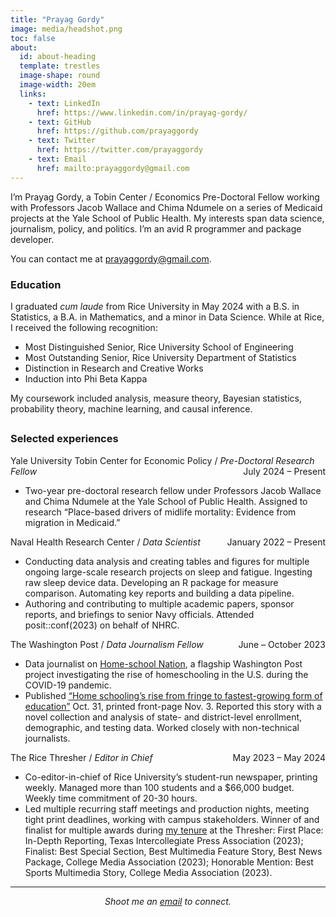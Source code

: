 ```yaml
---
title: "Prayag Gordy"
image: media/headshot.png
toc: false
about:
  id: about-heading
  template: trestles
  image-shape: round
  image-width: 20em
  links:
    - text: LinkedIn
      href: https://www.linkedin.com/in/prayag-gordy/
    - text: GitHub
      href: https://github.com/prayaggordy
    - text: Twitter
      href: https://twitter.com/prayaggordy
    - text: Email
      href: mailto:prayaggordy@gmail.com
---
```


:::{#about-heading}

I'm Prayag Gordy, a Tobin Center / Economics Pre-Doctoral Fellow working with Professors Jacob Wallace and Chima Ndumele on a series of Medicaid projects at the Yale School of Public Health. My interests span data science, journalism, policy, and politics. I'm an avid R programmer and package developer.

You can contact me at [prayaggordy@gmail.com](mailto:prayaggordy@gmail.com).

### Education

I graduated _cum laude_ from Rice University in May 2024 with a B.S. in Statistics, a B.A. in Mathematics, and a minor in Data Science. While at Rice, I received the following recognition:

- Most Distinguished Senior, Rice University School of Engineering
- Most Outstanding Senior, Rice University Department of Statistics
- Distinction in Research and Creative Works
- Induction into Phi Beta Kappa

My coursework included analysis, measure theory, Bayesian statistics, probability theory, machine learning, and causal inference.

:::

## 

### Selected experiences

<p style="text-align:left;">
    Yale University Tobin Center for Economic Policy / _Pre-Doctoral Research Fellow_
    <span style="float:right;">
        July 2024 – Present
    </span>
</p>

- Two-year pre-doctoral research fellow under Professors Jacob Wallace and Chima Ndumele at the Yale
School of Public Health. Assigned to research "Place-based drivers of midlife mortality: Evidence from
migration in Medicaid."

<p style="text-align:left;">
    Naval Health Research Center / _Data Scientist_
    <span style="float:right;">
        January 2022 – Present
    </span>
</p>

- Conducting data analysis and creating tables and figures for multiple ongoing large-scale research projects on sleep and fatigue. Ingesting raw sleep device data. Developing an R package for measure comparison. Automating key reports and building a data pipeline.
- Authoring and contributing to multiple academic papers, sponsor reports, and briefings to senior Navy
officials. Attended posit::conf(2023) on behalf of NHRC.

<p style="text-align:left;">
    The Washington Post / _Data Journalism Fellow_
    <span style="float:right;">
        June – October 2023
    </span>
</p>

- Data journalist on [Home-school Nation](https://www.washingtonpost.com/education/interactive/2023/christian-home-schoolers-revolt/), a flagship Washington Post project investigating the rise of homeschooling in the U.S. during the COVID-19 pandemic.
- Published ["Home schooling's rise from fringe to fastest-growing form of education"](https://www.washingtonpost.com/education/interactive/2023/homeschooling-growth-data-by-district/) Oct. 31, printed front-page Nov. 3. Reported this story with a novel collection and analysis of state- and district-level enrollment, demographic, and testing data. Worked closely with non-technical journalists.

<p style="text-align:left;">
    The Rice Thresher / _Editor in Chief_
    <span style="float:right;">
        May 2023 – May 2024
    </span>
</p>

- Co-editor-in-chief of Rice University’s student-run newspaper, printing weekly. Managed more than 100 students and a \$66,000 budget. Weekly time commitment of 20-30 hours.
- Led multiple recurring staff meetings and production nights, meeting tight print deadlines, working with campus stakeholders. Winner of and finalist for multiple awards during [my tenure](https://www.ricethresher.org/staff/prayag-gordy) at the Thresher: First Place: In-Depth Reporting, Texas Intercollegiate Press Association (2023); Finalist: Best Special Section, Best Multimedia Feature Story, Best News Package, College Media Association (2023); Honorable Mention: Best Sports Multimedia Story, College Media Association (2023).

---

<p style="text-align: center;"> _Shoot me an [email](mailto:prayaggordy@gmail.com) to connect._ <p>
